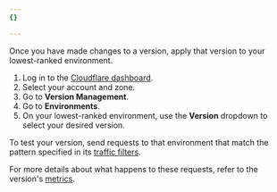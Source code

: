 ```yaml
---
{}

---
```


Once you have made changes to a version, apply that version to your lowest-ranked environment.

1. Log in to the [Cloudflare dashboard](https://dash.cloudflare.com/login).
2. Select your account and zone.
3. Go to **Version Management**.
4. Go to **Environments**.
5. On your lowest-ranked environment, use the **Version** dropdown to select your desired version.

To test your version, send requests to that environment that match the pattern specified in its [traffic filters](/version-management/reference/traffic-filters/).

For more details about what happens to these requests, refer to the version's [metrics](/version-management/how-to/versions/#view-metrics).
